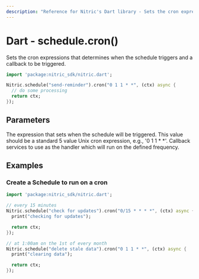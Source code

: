 ```yaml
---
description: "Reference for Nitric's Dart library - Sets the cron expression and one or many handlers to be triggered."
---
```


# Dart - schedule.cron()

Sets the cron expressions that determines when the schedule triggers and a callback to be triggered.

```dart
import 'package:nitric_sdk/nitric.dart';

Nitric.schedule("send-reminder").cron("0 1 1 * *", (ctx) async {
  // do some processing
  return ctx;
});
```

## Parameters

<Properties>
  <Property name="expression" required type="String">
    The expression that sets when the schedule will be triggered. This value
    should be a standard 5 value Unix cron expression, e.g., '0 1 1 * *'.
  </Property>
  <Property name="handler" required type="IntervalHandler">
    Callback services to use as the handler which will run on the defined
    frequency.
  </Property>
</Properties>

## Examples

### Create a Schedule to run on a cron

```dart
import 'package:nitric_sdk/nitric.dart';

// every 15 minutes
Nitric.schedule("check for updates").cron("0/15 * * * *", (ctx) async {
  print("checking for updates");

  return ctx;
});

// at 1:00am on the 1st of every month
Nitric.schedule("delete stale data").cron("0 1 1 * *", (ctx) async {
  print("clearing data");

  return ctx;
});
```

